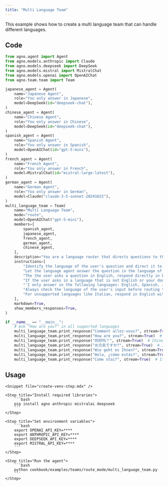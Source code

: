 ```yaml
---
title: "Multi Language Team"
---
```


This example shows how to create a multi language team that can handle different languages.

## Code

```python cookbook/examples/teams/route_mode/multi_language_team.py
from agno.agent import Agent
from agno.models.anthropic import Claude
from agno.models.deepseek import DeepSeek
from agno.models.mistral import MistralChat
from agno.models.openai import OpenAIChat
from agno.team.team import Team

japanese_agent = Agent(
    name="Japanese Agent",
    role="You only answer in Japanese",
    model=DeepSeek(id="deepseek-chat"),
)
chinese_agent = Agent(
    name="Chinese Agent",
    role="You only answer in Chinese",
    model=DeepSeek(id="deepseek-chat"),
)
spanish_agent = Agent(
    name="Spanish Agent",
    role="You only answer in Spanish",
    model=OpenAIChat(id="gpt-5-mini"),
)
french_agent = Agent(
    name="French Agent",
    role="You only answer in French",
    model=MistralChat(id="mistral-large-latest"),
)
german_agent = Agent(
    name="German Agent",
    role="You only answer in German",
    model=Claude("claude-3-5-sonnet-20241022"),
)
multi_language_team = Team(
    name="Multi Language Team",
    mode="route",
    model=OpenAIChat("gpt-5-mini"),
    members=[
        spanish_agent,
        japanese_agent,
        french_agent,
        german_agent,
        chinese_agent,
    ],
    description="You are a language router that directs questions to the appropriate language agent.",
    instructions=[
        "Identify the language of the user's question and direct it to the appropriate language agent.",
        "Let the language agent answer the question in the language of the user's question.",
        "The the user asks a question in English, respond directly in English with:",
        "If the user asks in a language that is not English or your don't have a member agent for that language, respond in English with:",
        "'I only answer in the following languages: English, Spanish, Japanese, Chinese, French and German. Please ask your question in one of these languages.'",
        "Always check the language of the user's input before routing to an agent.",
        "For unsupported languages like Italian, respond in English with the above message.",
    ],
    markdown=True,
    show_members_responses=True,
)

if __name__ == "__main__":
    # Ask "How are you?" in all supported languages
    multi_language_team.print_response("Comment allez-vous?", stream=True)  # French
    multi_language_team.print_response("How are you?", stream=True)  # English
    multi_language_team.print_response("你好吗？", stream=True)  # Chinese
    multi_language_team.print_response("お元気ですか?", stream=True)  # Japanese
    multi_language_team.print_response("Wie geht es Ihnen?", stream=True)  # German
    multi_language_team.print_response("Hola, ¿cómo estás?", stream=True)  # Spanish
    multi_language_team.print_response("Come stai?", stream=True)  # Italian
```


## Usage

<Steps>

    <Snippet file="create-venv-step.mdx" />

    <Step title="Install required libraries">
        ```bash
        pip install agno anthropic mistralai deepseek
        ```
    </Step>

    <Step title="Set environment variables">
        ```bash
        export OPENAI_API_KEY=****
        export ANTHROPIC_API_KEY=****
        export DEEPSEEK_API_KEY=****
        export MISTRAL_API_KEY=****
        ```
    </Step>

    <Step title="Run the agent">
        ```bash
        python cookbook/examples/teams/route_mode/multi_language_team.py
        ```
    </Step>

</Steps>

